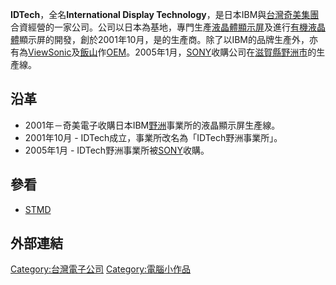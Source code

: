 '''IDTech'''，全名'''International Display Technology'''，是日本IBM與[[台灣|台灣]][[奇美|奇美集團]]合資經營的一家公司。公司以日本為基地，專門生產[[液晶體顯示屏|液晶體顯示屏]]及進行[[有機液晶體|有機液晶體]]顯示屏的開發，創於2001年10月，是{{link-en|IBM T220/T221 LCD monitors|IBM T220/T221 LCD monitors}}的生產商。除了以IBM的品牌生產外，亦有為[[ViewSonic|ViewSonic]]及[[飯山|飯山]]作[[OEM|OEM]]。2005年1月，[[SONY|SONY]]收購公司在[[滋賀縣|滋賀縣]][[野洲市|野洲市]]的生產線。

== 沿革 ==
* 2001年－奇美電子收購日本IBM[[野洲市|野洲]]事業所的液晶顯示屏生產線。
* 2001年10月 - IDTech成立，事業所改名為「IDTech野洲事業所」。
* 2005年1月 - IDTech野洲事業所被[[SONY|SONY]]收購。

== 參看 ==
* [[STMD|STMD]]

== 外部連結 ==

{{Tech-company-stub}}

[[Category:台灣電子公司|Category:台灣電子公司]]
[[Category:電腦小作品|Category:電腦小作品]]
